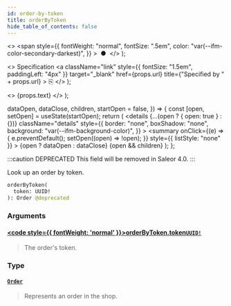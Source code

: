 ```yaml
---
id: order-by-token
title: orderByToken
hide_table_of_contents: false
---
```


  <>
    <span
      style={{
        fontWeight: "normal",
        fontSize: ".5em",
        color: "var(--ifm-color-secondary-darkest)",
      }}
    >
      &nbsp;●&nbsp;
    </span>
  </>
);

  <>
    Specification
    <a
      className="link"
      style={{ fontSize: "1.5em", paddingLeft: "4px" }}
      target="\_blank"
      href={props.url}
      title={"Specified by " + props.url}
    >
      ⎘
    </a>
  </>
);

  <>
    <span className={props.class}>{props.text}</span>
  </>
);


  dataOpen,
  dataClose,
  children,
  startOpen = false,
}) => {
  const [open, setOpen] = useState(startOpen);
  return (
    <details
      {...(open ? { open: true } : {})}
      className="details"
      style={{
        border: "none",
        boxShadow: "none",
        background: "var(--ifm-background-color)",
      }}
    >
      <summary
        onClick={(e) => {
          e.preventDefault();
          setOpen((open) => !open);
        }}
        style={{ listStyle: "none" }}
      >
        {open ? dataOpen : dataClose}
      </summary>
      {open && children}
    </details>
  );
};

:::caution DEPRECATED
This field will be removed in Saleor 4.0.
:::

Look up an order by token.

```graphql
orderByToken(
  token: UUID!
): Order @deprecated
```

### Arguments

#### [<code style={{ fontWeight: 'normal' }}>orderByToken.<b>token</b></code>](#)<Bullet />[`UUID!`](../../../api-storefront/miscellaneous/scalars/uuid) <Badge class="badge badge--secondary" text="non-null"/> <Badge class="badge badge--secondary" text="scalar"/>

> The order's token.

### Type

#### [`Order`](../../../api-storefront/orders/objects/order) <Badge class="badge badge--secondary" text="object"/>

> Represents an order in the shop.
